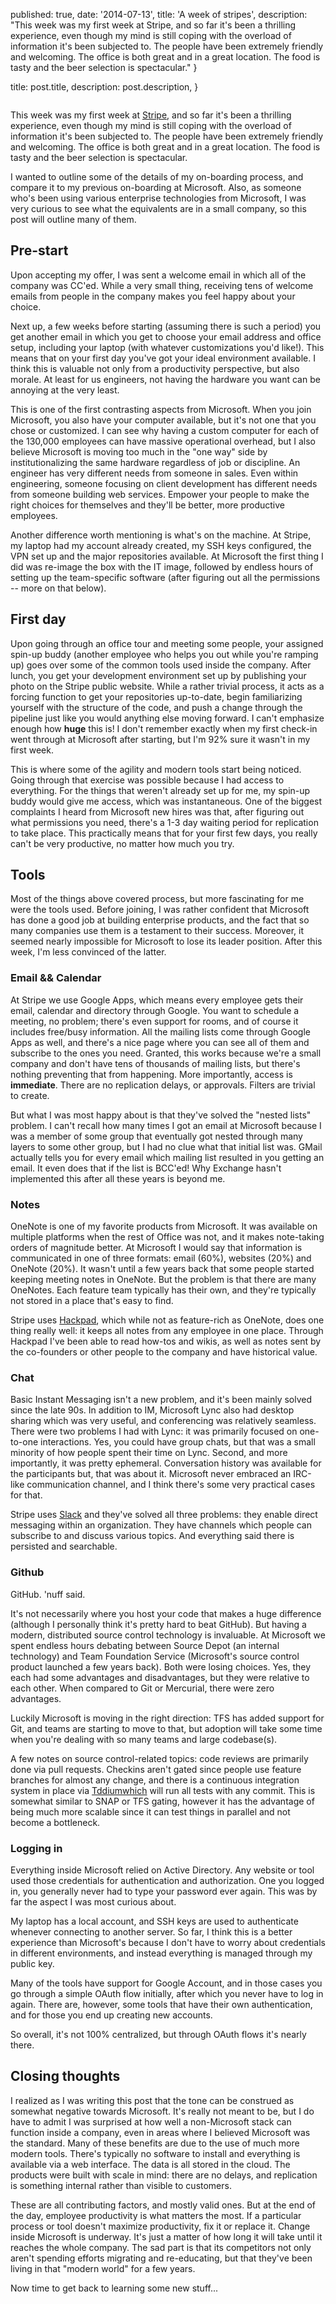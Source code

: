 
  published: true,
  date: '2014-07-13',
  title: 'A week of stripes',
  description:
    "This week was my first week at Stripe, and so far it's been a thrilling experience, even though my mind is still coping with the overload of information it's been subjected to. The people have been extremely friendly and welcoming. The office is both great and in a great location. The food is tasty and the beer selection is spectacular."
}

  title: post.title,
  description: post.description,
}


<Image src={stripe} alt="" />

This week was my first week at [Stripe](https://www.stripe.com), and so far it's been a thrilling experience, even though my mind is still coping with the overload of information it's been subjected to. The people have been extremely friendly and welcoming. The office is both great and in a great location. The food is tasty and the beer selection is spectacular.

I wanted to outline some of the details of my on-boarding process, and compare it to my previous on-boarding at Microsoft. Also, as someone who's been using various enterprise technologies from Microsoft, I was very curious to see what the equivalents are in a small company, so this post will outline many of them.

## Pre-start

Upon accepting my offer, I was sent a welcome email in which all of the company was CC'ed. While a very small thing, receiving tens of welcome emails from people in the company makes you feel happy about your choice.

Next up, a few weeks before starting (assuming there is such a period) you get another email in which you get to choose your email address and office setup, including your laptop (with whatever customizations you'd like!). This means that on your first day you've got your ideal environment available. I think this is valuable not only from a productivity perspective, but also morale. At least for us engineers, not having the hardware you want can be annoying at the very least.

This is one of the first contrasting aspects from Microsoft. When you join Microsoft, you also have your computer available, but it's not one that you chose or customized. I can see why having a custom computer for each of the 130,000 employees can have massive operational overhead, but I also believe Microsoft is moving too much in the "one way" side by institutionalizing the same hardware regardless of job or discipline. An engineer has very different needs from someone in sales. Even within engineering, someone focusing on client development has different needs from someone building web services. Empower your people to make the right choices for themselves and they'll be better, more productive employees.

Another difference worth mentioning is what's on the machine. At Stripe, my laptop had my account already created, my SSH keys configured, the VPN set up and the major repositories available. At Microsoft the first thing I did was re-image the box with the IT image, followed by endless hours of setting up the team-specific software (after figuring out all the permissions -- more on that below).

## First day

Upon going through an office tour and meeting some people, your assigned spin-up buddy (another employee who helps you out while you're ramping up) goes over some of the common tools used inside the company. After lunch, you get your development environment set up by publishing your photo on the Stripe public website. While a rather trivial process, it acts as a forcing function to get your repositories up-to-date, begin familiarizing yourself with the structure of the code, and push a change through the pipeline just like you would anything else moving forward. I can't emphasize enough how **huge** this is! I don't remember exactly when my first check-in went through at Microsoft after starting, but I'm 92% sure it wasn't in my first week.

This is where some of the agility and modern tools start being noticed. Going through that exercise was possible because I had access to everything. For the things that weren't already set up for me, my spin-up buddy would give me access, which was instantaneous. One of the biggest complaints I heard from Microsoft new hires was that, after figuring out what permissions you need, there's a 1-3 day waiting period for replication to take place. This practically means that for your first few days, you really can't be very productive, no matter how much you try.

## Tools

Most of the things above covered process, but more fascinating for me were the tools used. Before joining, I was rather confident that Microsoft has done a good job at building enterprise products, and the fact that so many companies use them is a testament to their success. Moreover, it seemed nearly impossible for Microsoft to lose its leader position. After this week, I'm less convinced of the latter.

### Email && Calendar

At Stripe we use Google Apps, which means every employee gets their email, calendar and directory through Google. You want to schedule a meeting, no problem; there's even support for rooms, and of course it includes free/busy information. All the mailing lists come through Google Apps as well, and there's a nice page where you can see all of them and subscribe to the ones you need. Granted, this works because we're a small company and don't have tens of thousands of mailing lists, but there's nothing preventing that from happening. More importantly, access is __immediate__. There are no replication delays, or approvals. Filters are trivial to create.

But what I was most happy about is that they've solved the "nested lists" problem. I can't recall how many times I got an email at Microsoft because I was a member of some group that eventually got nested through many layers to some other group, but I had no clue what that initial list was. GMail actually tells you for every email which mailing list resulted in you getting an email. It even does that if the list is BCC'ed! Why Exchange hasn't implemented this after all these years is beyond me.

### Notes

OneNote is one of my favorite products from Microsoft. It was available on multiple platforms when the rest of Office was not, and it makes note-taking orders of magnitude better. At Microsoft I would say that information is communicated in one of three formats: email (60%), websites (20%) and OneNote (20%). It wasn't until a few years back that some people started keeping meeting notes in OneNote. But the problem is that there are many OneNotes. Each feature team typically has their own, and they're typically not stored in a place that's easy to find.

Stripe uses [Hackpad](https://hackpad.com), which while not as feature-rich as OneNote, does one thing really well: it keeps all notes from any employee in one place. Through Hackpad I've been able to read how-tos and wikis, as well as notes sent by the co-founders or other people to the company and have historical value.

### Chat

Basic Instant Messaging isn't a new problem, and it's been mainly solved since the late 90s. In addition to IM, Microsoft Lync also had desktop sharing which was very useful, and conferencing was relatively seamless. There were two problems I had with Lync: it was primarily focused on one-to-one interactions. Yes, you could have group chats, but that was a small minority of how people spent their time on Lync. Second, and more importantly, it was pretty ephemeral. Conversation history was available for the participants but, that was about it. Microsoft never embraced an IRC-like communication channel, and I think there's some very practical cases for that.

Stripe uses [Slack](https://slack.com) and they've solved all three problems: they enable direct messaging within an organization. They have channels which people can subscribe to and discuss various topics. And everything said there is persisted and searchable.

### Github

GitHub. 'nuff said.

It's not necessarily where you host your code that makes a huge difference (although I personally think it's pretty hard to beat GitHub). But having a modern, distributed source control technology is invaluable. At Microsoft we spent endless hours debating between Source Depot (an internal technology) and Team Foundation Service (Microsoft's source control product launched a few years back). Both were losing choices. Yes, they each had some advantages and disadvantages, but they were relative to each other. When compared to Git or Mercurial, there were zero advantages.

Luckily Microsoft is moving in the right direction: TFS has added support for Git, and teams are starting to move to that, but adoption will take some time when you're dealing with so many teams and large codebase(s).

A few notes on source control-related topics: code reviews are primarily done via pull requests. Checkins aren't gated since people use feature branches for almost any change, and there is a continuous integration system in place via [Tddiumwhich](https://www.solanolabs.com/) will run all tests with any commit. This is somewhat similar to SNAP or TFS gating, however it has the advantage of being much more scalable since it can test things in parallel and not become a bottleneck.

### Logging in

Everything inside Microsoft relied on Active Directory. Any website or tool used those credentials for authentication and authorization. One you logged in, you generally never had to type your password ever again. This was by far the aspect I was most curious about.

My laptop has a local account, and SSH keys are used to authenticate whenever connecting to another server. So far, I think this is a better experience than Microsoft's because I don't have to worry about credentials in different environments, and instead everything is managed through my public key.

Many of the tools have support for Google Account, and in those cases you go through a simple OAuth flow initially, after which you never have to log in again. There are, however, some tools that have their own authentication, and for those you end up creating new accounts.

So overall, it's not 100% centralized, but through OAuth flows it's nearly there.

## Closing thoughts

I realized as I was writing this post that the tone can be construed as somewhat negative towards Microsoft. It's really not meant to be, but I do have to admit I was surprised at how well a non-Microsoft stack can function inside a company, even in areas where I believed Microsoft was the standard. Many of these benefits are due to the use of much more modern tools. There's typically no software to install and everything is available via a web interface. The data is all stored in the cloud. The products were built with scale in mind: there are no delays, and replication is something internal rather than visible to customers.

These are all contributing factors, and mostly valid ones. But at the end of the day, employee productivity is what matters the most. If a particular process or tool doesn't maximize productivity, fix it or replace it. Change inside Microsoft is underway. It's just a matter of how long it will take until it reaches the whole company. The sad part is that its competitors not only aren't spending efforts migrating and re-educating, but that they've been living in that "modern world" for a few years.

Now time to get back to learning some new stuff...
